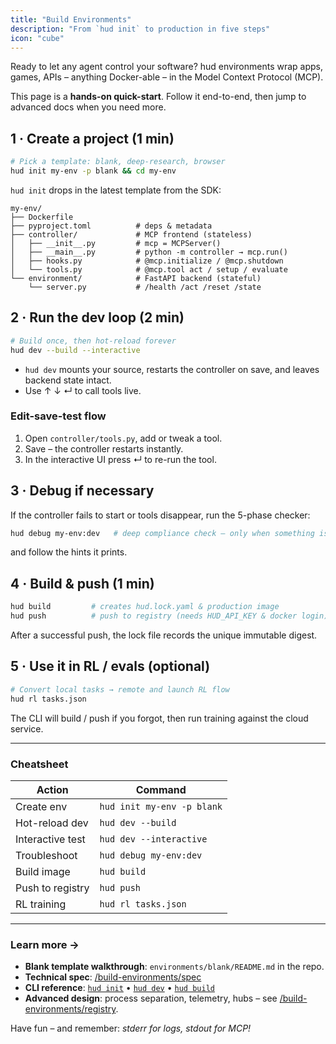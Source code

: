 ```yaml
---
title: "Build Environments"
description: "From `hud init` to production in five steps"
icon: "cube"
---
```


Ready to let any agent control your software? hud environments wrap apps, games, APIs – anything Docker-able – in the Model Context Protocol (MCP).

This page is a **hands-on quick-start**. Follow it end-to-end, then jump to advanced docs when you need more.

## 1 · Create a project (1 min)

```bash
# Pick a template: blank, deep-research, browser
hud init my-env -p blank && cd my-env
```

`hud init` drops in the latest template from the SDK:

```
my-env/
├── Dockerfile
├── pyproject.toml          # deps & metadata
├── controller/             # MCP frontend (stateless)
│   ├── __init__.py         # mcp = MCPServer()
│   ├── __main__.py         # python -m controller → mcp.run()
│   ├── hooks.py            # @mcp.initialize / @mcp.shutdown
│   └── tools.py            # @mcp.tool act / setup / evaluate
└── environment/            # FastAPI backend (stateful)
    └── server.py           # /health /act /reset /state
```

## 2 · Run the dev loop (2 min)

```bash
# Build once, then hot-reload forever
hud dev --build --interactive
```

* `hud dev` mounts your source, restarts the controller on save, and leaves backend state intact.
* Use ↑ ↓ ↵ to call tools live.

### Edit-save-test flow
1. Open `controller/tools.py`, add or tweak a tool.
2. Save – the controller restarts instantly.
3. In the interactive UI press ↵ to re-run the tool.

## 3 · Debug if necessary

If the controller fails to start or tools disappear, run the 5-phase checker:

```bash
hud debug my-env:dev   # deep compliance check – only when something is broken
```

and follow the hints it prints.

## 4 · Build & push (1 min)

```bash
hud build         # creates hud.lock.yaml & production image
hud push          # push to registry (needs HUD_API_KEY & docker login)
```

After a successful push, the lock file records the unique immutable digest.

## 5 · Use it in RL / evals (optional)

```bash
# Convert local tasks → remote and launch RL flow
hud rl tasks.json
```

The CLI will build / push if you forgot, then run training against the cloud service.

---

### Cheatsheet

| Action | Command |
|--------|---------|
| Create env | `hud init my-env -p blank` |
| Hot-reload dev | `hud dev --build` |
| Interactive test | `hud dev --interactive` |
| Troubleshoot | `hud debug my-env:dev` |
| Build image | `hud build` |
| Push to registry | `hud push` |
| RL training | `hud rl tasks.json` |

---

### Learn more →

* **Blank template walkthrough**: `environments/blank/README.md` in the repo.
* **Technical spec**: [/build-environments/spec](/build-environments/spec)
* **CLI reference**: [`hud init`](/reference/cli/init) • [`hud dev`](/reference/cli/dev) • [`hud build`](/reference/cli/build)
* **Advanced design**: process separation, telemetry, hubs – see [/build-environments/registry](/build-environments/registry).

Have fun – and remember: *stderr for logs, stdout for MCP!*
